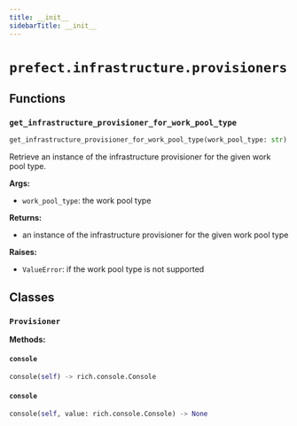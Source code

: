 ```yaml
---
title: __init__
sidebarTitle: __init__
---
```


# `prefect.infrastructure.provisioners`

## Functions

### `get_infrastructure_provisioner_for_work_pool_type` <sup><a href="https://github.com/prefecthq/prefect/blob/main/src/prefect/infrastructure/provisioners/__init__.py#L38" target="_blank"><Icon icon="github" size="14" /></a></sup>

```python
get_infrastructure_provisioner_for_work_pool_type(work_pool_type: str) -> Type[Provisioner]
```


Retrieve an instance of the infrastructure provisioner for the given work pool type.

**Args:**
- `work_pool_type`: the work pool type

**Returns:**
- an instance of the infrastructure provisioner for the given work pool type

**Raises:**
- `ValueError`: if the work pool type is not supported


## Classes

### `Provisioner` <sup><a href="https://github.com/prefecthq/prefect/blob/main/src/prefect/infrastructure/provisioners/__init__.py#L23" target="_blank"><Icon icon="github" size="14" /></a></sup>

**Methods:**

#### `console` <sup><a href="https://github.com/prefecthq/prefect/blob/main/src/prefect/infrastructure/provisioners/__init__.py#L25" target="_blank"><Icon icon="github" size="14" /></a></sup>

```python
console(self) -> rich.console.Console
```

#### `console` <sup><a href="https://github.com/prefecthq/prefect/blob/main/src/prefect/infrastructure/provisioners/__init__.py#L28" target="_blank"><Icon icon="github" size="14" /></a></sup>

```python
console(self, value: rich.console.Console) -> None
```
